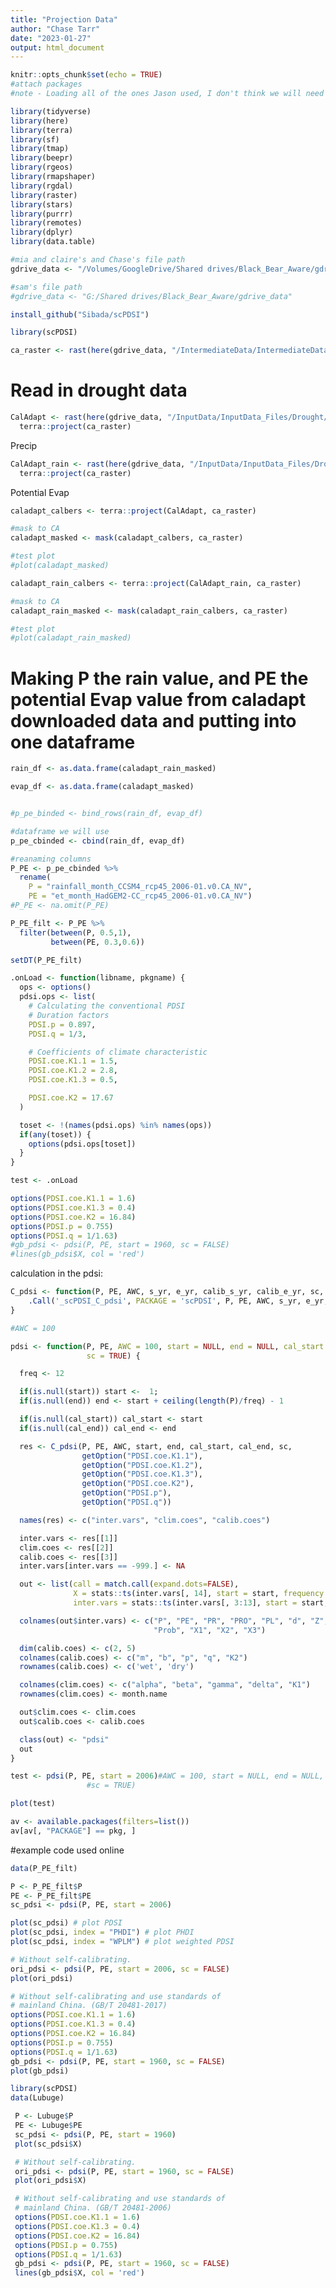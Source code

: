 ```yaml
---
title: "Projection Data"
author: "Chase Tarr"
date: "2023-01-27"
output: html_document
---
```


```r
knitr::opts_chunk$set(echo = TRUE)
#attach packages
#note - Loading all of the ones Jason used, I don't think we will need all of them 

library(tidyverse)
library(here)
library(terra)
library(sf)
library(tmap)
library(beepr)
library(rgeos)
library(rmapshaper)
library(rgdal)
library(raster)
library(stars)
library(purrr)
library(remotes)
library(dplyr)
library(data.table)

#mia and claire's and Chase's file path
gdrive_data <- "/Volumes/GoogleDrive/Shared drives/Black_Bear_Aware/gdrive_data"

#sam's file path
#gdrive_data <- "G:/Shared drives/Black_Bear_Aware/gdrive_data"
```

```r
install_github("Sibada/scPDSI")

```

```r
library(scPDSI)
```



```r
ca_raster <- rast(here(gdrive_data, "/IntermediateData/IntermediateData_Files/CARaster_Tiger_Formatted/formattedcaraster.tif"))
```

# Read in drought data

```r
CalAdapt <- rast(here(gdrive_data, "/InputData/InputData_Files/Drought/CalAdapt/data-5/et_month_HadGEM2-CC_rcp45_2006-01.v0.CA_NV.tif")) %>% 
  terra::project(ca_raster)
```

Precip
```r
CalAdapt_rain <- rast(here(gdrive_data, "/InputData/InputData_Files/Drought/CalAdapt/data-5/rainfall_month_CCSM4_rcp45_2006-01.v0.CA_NV.tif")) %>% 
  terra::project(ca_raster)
```

Potential Evap
```r
caladapt_calbers <- terra::project(CalAdapt, ca_raster)

#mask to CA
caladapt_masked <- mask(caladapt_calbers, ca_raster)

#test plot
#plot(caladapt_masked)
```

```r
caladapt_rain_calbers <- terra::project(CalAdapt_rain, ca_raster)

#mask to CA
caladapt_rain_masked <- mask(caladapt_rain_calbers, ca_raster)

#test plot
#plot(caladapt_rain_masked)

```


# Making P the rain value, and PE the potential Evap value from caladapt downloaded data and putting into one dataframe

```r
rain_df <- as.data.frame(caladapt_rain_masked)

evap_df <- as.data.frame(caladapt_masked)


#p_pe_binded <- bind_rows(rain_df, evap_df)

#dataframe we will use
p_pe_cbinded <- cbind(rain_df, evap_df)

#reanaming columns
P_PE <- p_pe_cbinded %>% 
  rename(
    P = "rainfall_month_CCSM4_rcp45_2006-01.v0.CA_NV",
    PE = "et_month_HadGEM2-CC_rcp45_2006-01.v0.CA_NV")
#P_PE <- na.omit(P_PE)

P_PE_filt <- P_PE %>% 
  filter(between(P, 0.5,1),
         between(PE, 0.3,0.6))

setDT(P_PE_filt)
```



```r
.onLoad <- function(libname, pkgname) {
  ops <- options()
  pdsi.ops <- list(
    # Calculating the conventional PDSI
    # Duration factors
    PDSI.p = 0.897,
    PDSI.q = 1/3,

    # Coefficients of climate characteristic
    PDSI.coe.K1.1 = 1.5,
    PDSI.coe.K1.2 = 2.8,
    PDSI.coe.K1.3 = 0.5,

    PDSI.coe.K2 = 17.67
  )

  toset <- !(names(pdsi.ops) %in% names(ops))
  if(any(toset)) {
    options(pdsi.ops[toset])
  }
}

test <- .onLoad
```

```r
options(PDSI.coe.K1.1 = 1.6)
options(PDSI.coe.K1.3 = 0.4)
options(PDSI.coe.K2 = 16.84)
options(PDSI.p = 0.755)
options(PDSI.q = 1/1.63)
#gb_pdsi <- pdsi(P, PE, start = 1960, sc = FALSE)
#lines(gb_pdsi$X, col = 'red')
```

calculation in the pdsi: 
\deqn{Ki0=coeK11 * lg(((PEi+Ri+ROi)/(Pi+Li)+coeK12)/Di)+coeK13}
\deqn{Ki=coeK2/(\sum Dj*Kj) * Ki}
\deqn{X[i]=p*X[i-1]+q*Z[i]}


```r
C_pdsi <- function(P, PE, AWC, s_yr, e_yr, calib_s_yr, calib_e_yr, sc, K1_1, K1_2, K1_3, K2, p, q) {
    .Call('_scPDSI_C_pdsi', PACKAGE = 'scPDSI', P, PE, AWC, s_yr, e_yr, calib_s_yr, calib_e_yr, sc, K1_1, K1_2, K1_3, K2, p, q)
}
```

```r
#AWC = 100

pdsi <- function(P, PE, AWC = 100, start = NULL, end = NULL, cal_start = NULL, cal_end = NULL,
                 sc = TRUE) {

  freq <- 12

  if(is.null(start)) start <-  1;
  if(is.null(end)) end <- start + ceiling(length(P)/freq) - 1

  if(is.null(cal_start)) cal_start <- start
  if(is.null(cal_end)) cal_end <- end

  res <- C_pdsi(P, PE, AWC, start, end, cal_start, cal_end, sc,
                getOption("PDSI.coe.K1.1"),
                getOption("PDSI.coe.K1.2"),
                getOption("PDSI.coe.K1.3"),
                getOption("PDSI.coe.K2"),
                getOption("PDSI.p"),
                getOption("PDSI.q"))

  names(res) <- c("inter.vars", "clim.coes", "calib.coes")

  inter.vars <- res[[1]]
  clim.coes <- res[[2]]
  calib.coes <- res[[3]]
  inter.vars[inter.vars == -999.] <- NA

  out <- list(call = match.call(expand.dots=FALSE),
              X = stats::ts(inter.vars[, 14], start = start, frequency = freq),
              inter.vars = stats::ts(inter.vars[, 3:13], start = start, frequency = freq))

  colnames(out$inter.vars) <- c("P", "PE", "PR", "PRO", "PL", "d", "Z",
                                "Prob", "X1", "X2", "X3")

  dim(calib.coes) <- c(2, 5)
  colnames(calib.coes) <- c("m", "b", "p", "q", "K2")
  rownames(calib.coes) <- c('wet', 'dry')

  colnames(clim.coes) <- c("alpha", "beta", "gamma", "delta", "K1")
  rownames(clim.coes) <- month.name

  out$clim.coes <- clim.coes
  out$calib.coes <- calib.coes

  class(out) <- "pdsi"
  out
}

```


```r
test <- pdsi(P, PE, start = 2006)#AWC = 100, start = NULL, end = NULL, cal_start = 1, cal_end = 1,
                 #sc = TRUE)

plot(test)
```

```r
av <- available.packages(filters=list())
av[av[, "PACKAGE"] == pkg, ]
```


#example code used online
```r
data(P_PE_filt)

P <- P_PE_filt$P
PE <- P_PE_filt$PE
sc_pdsi <- pdsi(P, PE, start = 2006)

plot(sc_pdsi) # plot PDSI
plot(sc_pdsi, index = "PHDI") # plot PHDI
plot(sc_pdsi, index = "WPLM") # plot weighted PDSI

# Without self-calibrating.
ori_pdsi <- pdsi(P, PE, start = 2006, sc = FALSE)
plot(ori_pdsi)

# Without self-calibrating and use standards of
# mainland China. (GB/T 20481-2017)
options(PDSI.coe.K1.1 = 1.6)
options(PDSI.coe.K1.3 = 0.4)
options(PDSI.coe.K2 = 16.84)
options(PDSI.p = 0.755)
options(PDSI.q = 1/1.63)
gb_pdsi <- pdsi(P, PE, start = 1960, sc = FALSE)
plot(gb_pdsi)
```

```r
library(scPDSI)
data(Lubuge)

 P <- Lubuge$P
 PE <- Lubuge$PE
 sc_pdsi <- pdsi(P, PE, start = 1960)
 plot(sc_pdsi$X)

 # Without self-calibrating.
 ori_pdsi <- pdsi(P, PE, start = 1960, sc = FALSE)
 plot(ori_pdsi$X)

 # Without self-calibrating and use standards of
 # mainland China. (GB/T 20481-2006)
 options(PDSI.coe.K1.1 = 1.6)
 options(PDSI.coe.K1.3 = 0.4)
 options(PDSI.coe.K2 = 16.84)
 options(PDSI.p = 0.755)
 options(PDSI.q = 1/1.63)
 gb_pdsi <- pdsi(P, PE, start = 1960, sc = FALSE)
 lines(gb_pdsi$X, col = 'red')

```


